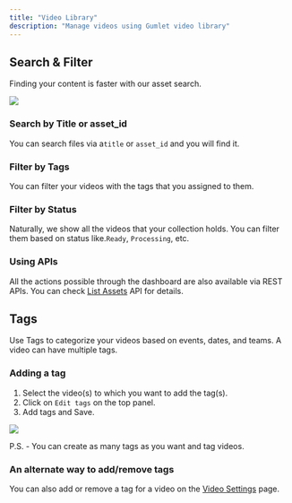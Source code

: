 ```yaml
---
title: "Video Library"
description: "Manage videos using Gumlet video library"
---
```


## Search & Filter

Finding your content is faster with our asset search.

<Frame caption="Video search and filter">
  <img src="/images/docs/7f08da84887383a00fc5fbc5639e501192b2fc089dd88a10f4bc76722d735f2e-Screenshot_2024-08-23_at_11.47.58_AM.png" />
</Frame>

### Search by Title or asset\_id
You can search files via a`title` or `asset_id` and you will find it.

### Filter by Tags
You can filter your videos with the tags that you assigned to them.

### Filter by Status
Naturally, we show all the videos that your collection holds. You can filter them based on status like.`Ready`, `Processing`, etc.

### Using APIs
All the actions possible through the dashboard are also available via REST APIs. You can check [List Assets](/reference/list-assets) API for details.

## Tags

Use Tags to categorize your videos based on events, dates, and teams. A video can have multiple tags.

### Adding a tag

1. Select the video(s) to which you want to add the tag(s).
2. Click on `Edit tags` on the top panel.
3. Add tags and Save.

![](/images/docs/49db1c2-Screenshot_2024-04-10_at_5.12.34_PM.png)

P.S. - You can create as many tags as you want and tag videos.

### An alternate way to add/remove tags

You can also add or remove a tag for a video on the [Video Settings](/docs/video-settings) page.

